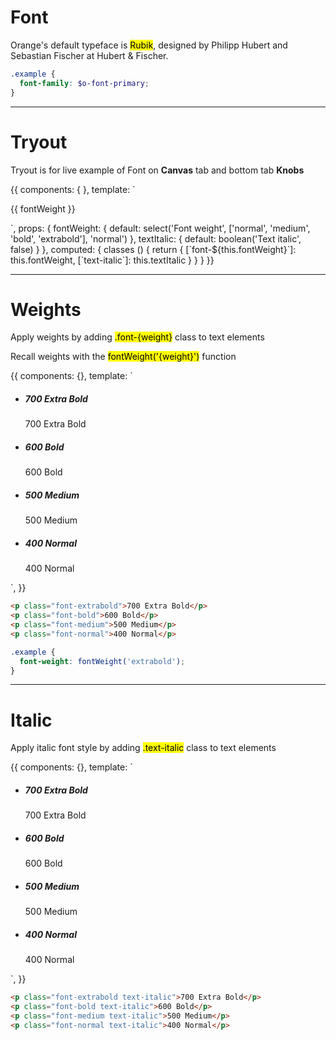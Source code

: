<!-- Storybook Addon imports -->


<Meta title='4. Typography|Font' />


# Font

Orange's default typeface is <mark>Rubik</mark>, designed by Philipp Hubert and Sebastian Fischer at Hubert & Fischer.

```scss
.example {
  font-family: $o-font-primary;
}
```

<hr/>


# Tryout

Tryout is for live example of Font on **Canvas** tab and bottom tab **Knobs**

<Story name='Tryout'>
  {{
    components: { },
    template: `<p :class="classes">
      {{ fontWeight }}
    </p>`,
    props: {
      fontWeight: {
        default: select('Font weight', ['normal', 'medium', 'bold', 'extrabold'], 'normal')
      },
      textItalic: {
        default: boolean('Text italic', false)
      }
    },
    computed: {
      classes () {
        return {
          [`font-${this.fontWeight}`]: this.fontWeight,
          [`text-italic`]: this.textItalic
        }
      }
    }
  }}
</Story>

<hr/>


# Weights

Apply weights by adding <mark>.font-{weight}</mark> class to text elements

Recall weights with the <mark>fontWeight('{weight}')</mark> function

<Story name='Weights'>
  {{
    components: {},
    template: `<ul class="docs__simple-list">
      <li>
        <h5>700 Extra Bold</h5>
        <p class="fs-gamma font-extrabold">700 Extra Bold</p>
      </li>
      <li>
        <h5>600 Bold</h5>
        <p class="fs-gamma font-bold">600 Bold</p>
      </li>
      <li>
        <h5>500 Medium</h5>
        <p class="fs-gamma font-medium">500 Medium</p>
      </li>
      <li>
        <h5>400 Normal</h5>
        <p class="fs-gamma font-normal">400 Normal</p>
      </li>
    </ul>`,
  }}
</Story>

```html
<p class="font-extrabold">700 Extra Bold</p>
<p class="font-bold">600 Bold</p>
<p class="font-medium">500 Medium</p>
<p class="font-normal">400 Normal</p>
```

```scss
.example {
  font-weight: fontWeight('extrabold');
}
```

<hr/>


# Italic

Apply italic font style by adding <mark>.text-italic</mark> class to text elements

<Story name='Italic'>
  {{
    components: {},
    template: `<ul class="docs__simple-list">
      <li>
        <h5>700 Extra Bold</h5>
        <p class="fs-gamma text-italic font-extrabold">700 Extra Bold</p>
      </li>
      <li>
        <h5>600 Bold</h5>
        <p class="fs-gamma text-italic font-bold">600 Bold</p>
      </li>
      <li>
        <h5>500 Medium</h5>
        <p class="fs-gamma text-italic font-medium">500 Medium</p>
      </li>
      <li>
        <h5>400 Normal</h5>
        <p class="fs-gamma text-italic font-normal">400 Normal</p>
      </li>
    </ul>`,
  }}
</Story>

```html
<p class="font-extrabold text-italic">700 Extra Bold</p>
<p class="font-bold text-italic">600 Bold</p>
<p class="font-medium text-italic">500 Medium</p>
<p class="font-normal text-italic">400 Normal</p>
```
